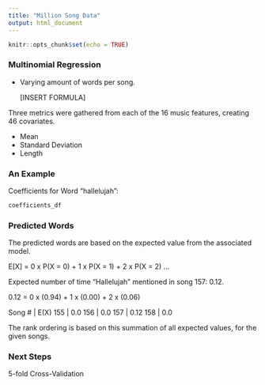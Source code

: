 ```yaml
---
title: "Million Song Data"
output: html_document
---
```


```r
knitr::opts_chunk$set(echo = TRUE)
```

### Multinomial Regression

- Varying amount of words per song.

  [INSERT FORMULA]
  
Three metrics were gathered from each of the 16 music features, creating 46 covariates.

* Mean
* Standard Deviation
* Length

### An Example

Coefficients for Word "hallelujah":

```r
coefficients_df
```

### Predicted Words

The predicted words are based on the expected value from the associated model.

E[X] = 0 x P(X = 0) + 1 x P(X = 1) + 2 x P(X = 2) ...

Expected number of time "Hallelujah" mentioned in song 157: 0.12.

0.12 = 0 x (0.94) + 1 x (0.00) + 2 x (0.06)

Song # | E(X)
155 | 0.0
156 | 0.0
157 | 0.12
158 | 0.0


The rank ordering is based on this summation of all expected values, for the given songs.

### Next Steps

5-fold Cross-Validation
